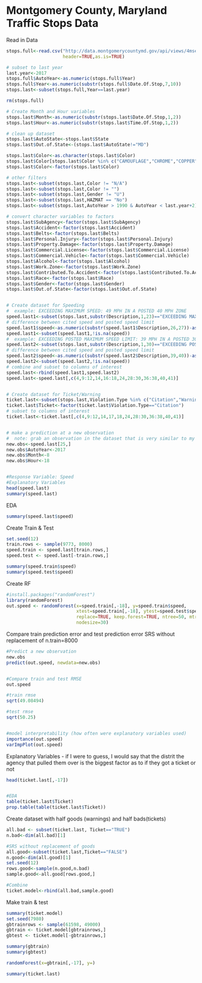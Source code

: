 # Montgomery County, Maryland Traffic Stops Data

Read in Data
```{r}
stops.full<-read.csv("http://data.montgomerycountymd.gov/api/views/4mse-ku6q/rows.csv?accessType=DOWNLOAD",
                     header=TRUE,as.is=TRUE)

# subset to last year
last.year<-2017
stops.full$AutoYear<-as.numeric(stops.full$Year)
stops.full$Year<-as.numeric(substr(stops.full$Date.Of.Stop,7,10))
stops.last<-subset(stops.full,Year==last.year)

rm(stops.full)

# Create Month and Hour variables
stops.last$Month<-as.numeric(substr(stops.last$Date.Of.Stop,1,2))
stops.last$Hour<-as.numeric(substr(stops.last$Time.Of.Stop,1,2))

# clean up dataset
stops.last$AutoState<-stops.last$State
stops.last$Out.of.State<-(stops.last$AutoState!="MD")

stops.last$Color<-as.character(stops.last$Color)
stops.last$Color[stops.last$Color %in% c("CAMOUFLAGE","CHROME","COPPER","CREAM","MULTICOLOR","N/A","PINK")]<-"OTHER"
stops.last$Color<-factor(stops.last$Color)

# other filters
stops.last<-subset(stops.last,Color != "N/A")
stops.last<-subset(stops.last,Color != "")
stops.last<-subset(stops.last,Gender != "U")
stops.last<-subset(stops.last,HAZMAT == "No")
stops.last<-subset(stops.last,AutoYear > 1990 & AutoYear < last.year+2)

# convert character variables to factors
stops.last$SubAgency<-factor(stops.last$SubAgency)
stops.last$Accident<-factor(stops.last$Accident)
stops.last$Belts<-factor(stops.last$Belts)
stops.last$Personal.Injury<-factor(stops.last$Personal.Injury)
stops.last$Property.Damage<-factor(stops.last$Property.Damage)
stops.last$Commercial.License<-factor(stops.last$Commercial.License)
stops.last$Commercial.Vehicle<-factor(stops.last$Commercial.Vehicle)
stops.last$Alcohol<-factor(stops.last$Alcohol)
stops.last$Work.Zone<-factor(stops.last$Work.Zone)
stops.last$Contributed.To.Accident<-factor(stops.last$Contributed.To.Accident)
stops.last$Race<-factor(stops.last$Race)
stops.last$Gender<-factor(stops.last$Gender)
stops.last$Out.of.State<-factor(stops.last$Out.of.State)


# Create dataset for Speeding
#  example: EXCEEDING MAXIMUM SPEED: 49 MPH IN A POSTED 40 MPH ZONE
speed.last1<-subset(stops.last,substr(Description,1,23)=="EXCEEDING MAXIMUM SPEED")
# difference between cited speed and posted speed limit
speed.last1$speed<-as.numeric(substr(speed.last1$Description,26,27))-as.numeric(substr(speed.last1$Description,45,46))
speed.last1<-subset(speed.last1,!is.na(speed))
#  example: EXCEEDING POSTED MAXIMUM SPEED LIMIT: 39 MPH IN A POSTED 30 MPH ZONE
speed.last2<-subset(stops.last,substr(Description,1,30)=="EXCEEDING POSTED MAXIMUM SPEED")
# difference between cited speed and posted speed limit
speed.last2$speed<-as.numeric(substr(speed.last2$Description,39,40))-as.numeric(substr(speed.last2$Description,58,59))
speed.last2<-subset(speed.last2,!is.na(speed))
# combine and subset to columns of interest
speed.last<-rbind(speed.last1,speed.last2)
speed.last<-speed.last[,c(4,9:12,14,16:18,24,28:30,36:38,40,41)]


# Create dataset for Ticket/Warning
ticket.last<-subset(stops.last,Violation.Type %in% c("Citation","Warning") )
ticket.last$Ticket<-factor(ticket.last$Violation.Type=="Citation")
# subset to columns of interest
ticket.last<-ticket.last[,c(4,9:12,14,17,18,24,28:30,36:38,40,41)]


# make a prediction at a new observation
#  note: grab an observation in the dataset that is very similar to my situation and change it
new.obs<-speed.last[25,]
new.obs$AutoYear<-2017
new.obs$Month<-8
new.obs$Hour<-18


#Response Variable: Speed
#Explanatory Variables
head(speed.last)
summary(speed.last)
```

EDA
```{r}
summary(speed.last$speed)
```

Create Train & Test
```{r}
set.seed(12)
train.rows <- sample(9773, 8000)
speed.train <- speed.last[train.rows,]
speed.test <- speed.last[-train.rows,]

summary(speed.train$speed)
summary(speed.test$speed)
```

Create RF
```{r}
#install.packages("randomForest")
library(randomForest)
out.speed <- randomForest(x=speed.train[,-18], y=speed.train$speed,
                          xtest=speed.train[,-18], ytest=speed.test$speed, 
                          replace=TRUE, keep.forest=TRUE, ntree=50, mtry=5,
                          nodesize=30)
```

Compare train prediction error and test prediction error
SRS without replacement of n.train=8000
```{r}
#Predict a new observation
new.obs
predict(out.speed, newdata=new.obs)


#Compare train and test RMSE
out.speed

#train rmse
sqrt(49.08494)

#test rmse
sqrt(50.25)


#model interpretability (how often were explanatory variables used)
importance(out.speed)
varImpPlot(out.speed)
```

Explanatory Variables - if I were to guess, I would say that the distrit the agency that pulled them over is the biggest factor as to if they got a ticket or not
```{r}
head(ticket.last[,-17])


#EDA
table(ticket.last$Ticket)
prop.table(table(ticket.last$Ticket))
```

Create dataset with half goods (warnings) and half bads(tickets)
```{r}
all.bad <- subset(ticket.last, Ticket=="TRUE")
n.bad<-dim(all.bad)[1]

#SRS without replacement of goods
all.good<-subset(ticket.last,Ticket=="FALSE")
n.good<-dim(all.good)[1]
set.seed(12)
rows.good<-sample(n.good,n.bad)
sample.good<-all.good[rows.good,]

#Combine
ticket.model<-rbind(all.bad,sample.good)
```

Make train & test
```{r}
summary(ticket.model)
set.seed(7980)
gbtrainrows <- sample(61598, 49000)
gbtrain <- ticket.model[gbtrainrows,]
gbtest <- ticket.model[-gbtrainrows,]

summary(gbtrain)
summary(gbtest)

randomForest(x=gbtrain[,-17], y=)

summary(ticket.last)
```


